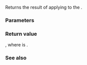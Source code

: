 {{title|iter_move{{small|(ranges::join_with_view::''iterator'')}}}}
{{cpp/ranges/join_with_view/navbar}}

{{ddcl|since=c++23|
friend constexpr decltype(auto) iter_move( const /*iterator*/&amp; i );
}}

Returns the result of applying {{lc|ranges::iter_move}} to the {{rlp|/|inner iterator}}.

{{cpp/hidden friend|{{tt|join_with_view::''iterator''}}{{sep}}{{tt|&lt;Const&gt;}}}}

===Parameters===
{{par begin}}
{{par|i|iterator}}
{{par end}}

===Return value===
{{box|{{c/core|std::visit&lt;rvalue_reference&gt;(ranges::iter_move, x.}}{{rlpsi|/#inner_it_}}{{c/core|)}}}}, where {{tt|rvalue_reference}} is {{box/core|{{c/core|std::common_reference_t&lt;ranges::range_rvalue_reference_t&lt;}}{{rlpsi|/#InnerBase}}{{sep}}{{c/core|&gt;,}}&lt;br&gt;{{nbspt|24}}{{c/core|ranges::range_rvalue_reference_t&lt;}}{{rlpsi|/#PatternBase}}{{sep}}{{c/core|&gt;&gt;}}}}.

===See also===
{{dsc begin}}
{{dsc inc|cpp/iterator/ranges/dsc iter_move}}
{{dsc end}}

{{langlinks|ar|zh}}